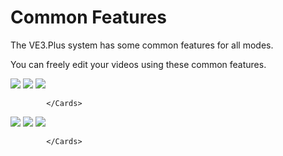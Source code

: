 
# Common Features

The VE3.Plus system has some common features for all modes.

You can freely edit your videos using these common features.



  <Cards >
              <Card title="Kaynak" image href="/ortak/kaynak">
                        <Image src={kaynak} />
              </Card>
              <Card title="Seçenekler" image href="/ortak/secenekler">
                        <Image src={secenekler} />
              </Card>
              <Card title="Özel Tasarım" image href="/ortak/ozel-tasarim">
                        <Image src={ozeltasarim} />
              </Card>

            </Cards>


            
  <Cards >
              <Card title="Ayarlar" image href="/ortak/genel-ayarlar">
                        <Image src={ayarlar} />
              </Card>
              <Card title="Test" image href="/ortak/test">
                        <Image src={test} />
              </Card>
              <Card title="Kayıt" image href="/ortak/kayit">
                        <Image src={kayit} />
              </Card>

            </Cards>